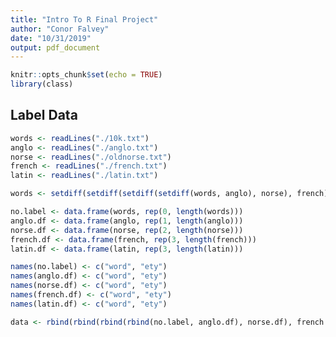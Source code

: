 ```yaml
---
title: "Intro To R Final Project"
author: "Conor Falvey"
date: "10/31/2019"
output: pdf_document
---
```


```r
knitr::opts_chunk$set(echo = TRUE)
library(class)
```

## Label Data
```r
words <- readLines("./10k.txt")
anglo <- readLines("./anglo.txt")
norse <- readLines("./oldnorse.txt")
french <- readLines("./french.txt")
latin <- readLines("./latin.txt")

words <- setdiff(setdiff(setdiff(setdiff(words, anglo), norse), french), latin)

no.label <- data.frame(words, rep(0, length(words)))
anglo.df <- data.frame(anglo, rep(1, length(anglo)))
norse.df <- data.frame(norse, rep(2, length(norse)))
french.df <- data.frame(french, rep(3, length(french)))
latin.df <- data.frame(latin, rep(3, length(latin)))

names(no.label) <- c("word", "ety")
names(anglo.df) <- c("word", "ety")
names(norse.df) <- c("word", "ety")
names(french.df) <- c("word", "ety")
names(latin.df) <- c("word", "ety")

data <- rbind(rbind(rbind(rbind(no.label, anglo.df), norse.df), french.df), latin.df)
```

## 
